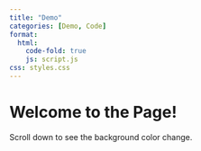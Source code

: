 ```yaml
---
title: "Demo"
categories: [Demo, Code]
format: 
  html:
    code-fold: true
    js: script.js
css: styles.css
---
```


```{=html}
<html id="html">
<script src="script.js"></script>
<body id="body">
  <div id="content">
    <h1>Welcome to the Page!</h1>
    <p>Scroll down to see the background color change.</p>
  </div>
</body>
</html>
```
